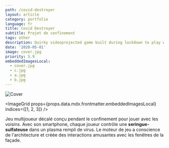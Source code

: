 ```yaml
---
path: /covid-destroyer
layout: article
category: portfolio
language: fr
title: Covid Destroyer
subtitle: Projet de confinement
tags: other
description: Quirky videoprojected game built during lockdown to play with confined neighbors.
date: '2020-05-01'
image: cover.jpg
priority: 5.9
embeddedImagesLocal:
  - cover.jpg
  - c.jpg
  - a.jpg
  - b.jpg
---
```


![Cover](cover.jpg)

<ImageGrid props={props.data.mdx.frontmatter.embeddedImagesLocal} indices={[1, 2, 3]} />

Jeu multijoueur décalé conçu pendant le confinement pour jouer avec les voisins. Avec son smartphone, chaque joueur contrôle une **seringue-sulfateuse** dans un plasma rempli de virus. Le moteur de jeu a conscience de l'architecture et créée des interactions amusantes avec les fenêtres de la façade.
